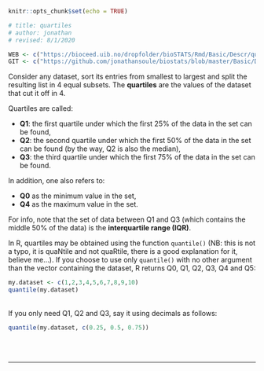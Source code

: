 ```r
knitr::opts_chunk$set(echo = TRUE)

# title: quartiles
# author: jonathan
# revised: 8/1/2020 

WEB <- c("https://bioceed.uib.no/dropfolder/bioSTATS/Rmd/Basic/Descr/quart.html")
GIT <- c("https://github.com/jonathansoule/biostats/blob/master/Basic/Descr/quart.Rmd")
```

Consider any dataset, sort its entries from smallest to largest and split the resulting list in 4 equal subsets. The **quartiles** are the values of the dataset that cut it off in 4.
 
Quartiles are called:

  + **Q1**: the first quartile under which the first 25% of the data in the set can be found,
  + **Q2**: the second quartile under which the first 50% of the data in the set can be found (by the way, Q2 is also the median),
  + **Q3**: the third quartile under which the first 75% of the data in the set can be found.

In addition, one also refers to:

  + **Q0** as the minimum value in the set,
  + **Q4** as the maximum value in the set.
  
For info, note that the set of data between Q1 and Q3 (which contains the middle 50% of the data) is the **interquartile range (IQR)**.

In R, quartiles may be obtained using the function `quantile()` (NB: this is not a typo, it is quaNtile and not quaRtile, there is a good explanation for it, believe me…). If you choose to use only `quantile()` with no other argument than the vector containing the dataset, R returns Q0, Q1, Q2, Q3, Q4 and Q5:

```r
my.dataset <- c(1,2,3,4,5,6,7,8,9,10)
quantile(my.dataset)
```
<br/>
If you only need Q1, Q2 and Q3, say it using decimals as follows:
```r
quantile(my.dataset, c(0.25, 0.5, 0.75))
```
<br/><br/>

***
<!-- UNCOMMENT TO ACTIVATE
Get the Rmarkdown file corresponding to this page on [GitHub](`r GIT`){target="_blank"}.
-->
